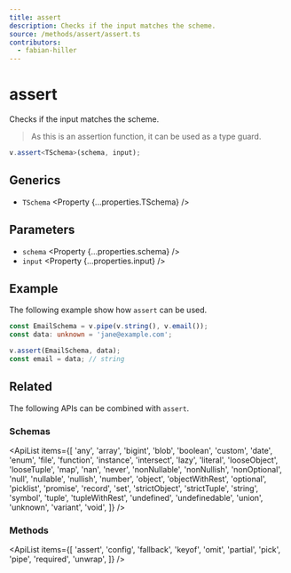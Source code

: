 ```yaml
---
title: assert
description: Checks if the input matches the scheme.
source: /methods/assert/assert.ts
contributors:
  - fabian-hiller
---
```



# assert

Checks if the input matches the scheme.

> As this is an assertion function, it can be used as a type guard.

```ts
v.assert<TSchema>(schema, input);
```

## Generics

- `TSchema` <Property {...properties.TSchema} />

## Parameters

- `schema` <Property {...properties.schema} />
- `input` <Property {...properties.input} />

## Example

The following example show how `assert` can be used.

```ts
const EmailSchema = v.pipe(v.string(), v.email());
const data: unknown = 'jane@example.com';

v.assert(EmailSchema, data);
const email = data; // string
```

## Related

The following APIs can be combined with `assert`.

### Schemas

<ApiList
  items={[
    'any',
    'array',
    'bigint',
    'blob',
    'boolean',
    'custom',
    'date',
    'enum',
    'file',
    'function',
    'instance',
    'intersect',
    'lazy',
    'literal',
    'looseObject',
    'looseTuple',
    'map',
    'nan',
    'never',
    'nonNullable',
    'nonNullish',
    'nonOptional',
    'null',
    'nullable',
    'nullish',
    'number',
    'object',
    'objectWithRest',
    'optional',
    'picklist',
    'promise',
    'record',
    'set',
    'strictObject',
    'strictTuple',
    'string',
    'symbol',
    'tuple',
    'tupleWithRest',
    'undefined',
    'undefinedable',
    'union',
    'unknown',
    'variant',
    'void',
  ]}
/>

### Methods

<ApiList
  items={[
    'assert',
    'config',
    'fallback',
    'keyof',
    'omit',
    'partial',
    'pick',
    'pipe',
    'required',
    'unwrap',
  ]}
/>
